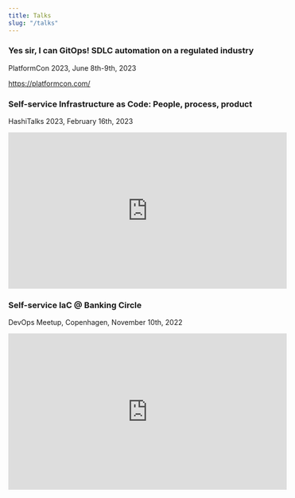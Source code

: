 ```yaml
---
title: Talks
slug: "/talks"
---
```


### Yes sir, I can GitOps! SDLC automation on a regulated industry

PlatformCon 2023, June 8th-9th, 2023

https://platformcon.com/

### Self-service Infrastructure as Code: People, process, product

HashiTalks 2023, February 16th, 2023

<iframe width="560" height="315" src="https://www.youtube.com/embed/_-mHscUXYZY" title="YouTube video player" frameborder="0" allow="accelerometer; autoplay; clipboard-write; encrypted-media; gyroscope; picture-in-picture; web-share" allowfullscreen></iframe>

### Self-service IaC @ Banking Circle

DevOps Meetup, Copenhagen, November 10th, 2022

<iframe width="560" height="315" src="https://www.youtube.com/embed/KnLCEtHkRa8" title="YouTube video player" frameborder="0" allow="accelerometer; autoplay; clipboard-write; encrypted-media; gyroscope; picture-in-picture; web-share" allowfullscreen></iframe>
